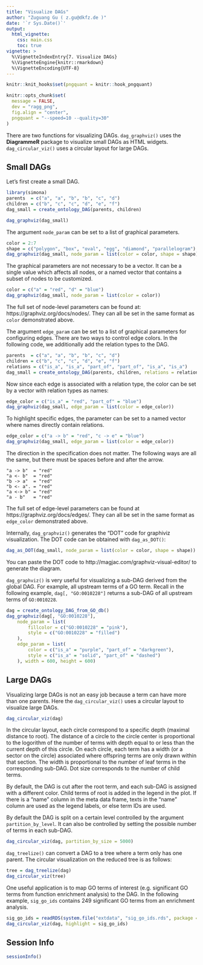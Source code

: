 ```yaml
---
title: "Visualize DAGs"
author: "Zuguang Gu ( z.gu@dkfz.de )"
date: '`r Sys.Date()`'
output: 
  html_vignette:
    css: main.css
    toc: true
vignette: >
  %\VignetteIndexEntry{7. Visualize DAGs}
  %\VignetteEngine{knitr::rmarkdown}
  %\VignetteEncoding{UTF-8}
---
```


```r
knitr::knit_hooks$set(pngquant = knitr::hook_pngquant)

knitr::opts_chunk$set(
  message = FALSE,
  dev = "ragg_png",
  fig.align = "center",
  pngquant = "--speed=10 --quality=30"
)
```

There are two functions for visualizing DAGs. `dag_graphviz()` uses the **DiagrammeR** package to visualize
small DAGs as HTML widgets. `dag_circular_viz()` uses a circular layout for large DAGs.

## Small DAGs

Let's first create a small DAG.

```r
library(simona)
parents  = c("a", "a", "b", "b", "c", "d")
children = c("b", "c", "c", "d", "e", "f")
dag_small = create_ontology_DAG(parents, children)
```

```r
dag_graphviz(dag_small)
```

The argument `node_param` can be set to a list of graphical parameters.

```r
color = 2:7
shape = c("polygon", "box", "oval", "egg", "diamond", "parallelogram")
dag_graphviz(dag_small, node_param = list(color = color, shape = shape))
```

The graphical parameters are not necessary to be a vector. It can be a single
value which affects all nodes, or a named vector that contains a subset of
nodes to be customized.


```r
color = c("a" = "red", "d" = "blue")
dag_graphviz(dag_small, node_param = list(color = color))
```

The full set of node-level parameters can be found at: https://graphviz.org/docs/nodes/. They can all
be set in the same format as `color` demonstrated above.


The argument `edge_param` can be set to a list of graphical parameters for
configuring edges. There are two ways to control edge colors. In the following
code, we additionally add the relation types to the DAG.

```r
parents  = c("a", "a", "b", "b", "c", "d")
children = c("b", "c", "c", "d", "e", "f")
relations = c("is_a", "is_a", "part_of", "part_of", "is_a", "is_a")
dag_small = create_ontology_DAG(parents, children, relations = relations)
```

Now since each edge is associated with a relation type, the color can be set
by a vector with relation types as names:

```r
edge_color = c("is_a" = "red", "part_of" = "blue")
dag_graphviz(dag_small, edge_param = list(color = edge_color))
```

To highlight specific edges, the parameter can be set to a named vector where
names directly contain relations.

```r
edge_color = c("a -> b" = "red", "c -> e" = "blue")
dag_graphviz(dag_small, edge_param = list(color = edge_color))
```

The direction in the specification does not matter. The following ways are all
the same, but there must be spaces before and after the arrow.

```
"a -> b"  = "red"
"a <- b"  = "red"
"b -> a"  = "red"
"b <- a". = "red"
"a <-> b" = "red"
"a - b"   = "red"
```

The full set of edge-level parameters can be found at
https://graphviz.org/docs/edges/. They can all be set in the same format as
`edge_color` demonstrated above.


Internally, `dag_graphviz()` generates the "DOT" code for graphiviz
visualization. The DOT code can be obtained with `dag_as_DOT()`:

```r
dag_as_DOT(dag_small, node_param = list(color = color, shape = shape)) |> cat()
```

You can paste the DOT code to http://magjac.com/graphviz-visual-editor/ to generate the diagram.

`dag_graphviz()` is very useful for visualizing a sub-DAG derived from the
global DAG. For example, all upstream terms of a GO term. Recall in the following example, `dag[,
"GO:0010228"]` returns a sub-DAG of all upstream terms of `GO:0010228`.

```r
dag = create_ontology_DAG_from_GO_db()
dag_graphviz(dag[, "GO:0010228"], 
    node_param = list(
        fillcolor = c("GO:0010228" = "pink"),
        style = c("GO:0010228" = "filled")
    ),
    edge_param = list(
        color = c("is_a" = "purple", "part_of" = "darkgreen"),
        style = c("is_a" = "solid", "part_of" = "dashed")
    ), width = 600, height = 600)
```

## Large DAGs

Visualizing large DAGs is not an easy job because a term can have more than
one parents. Here the `dag_circular_viz()` uses a circular layout to visualize
large DAGs.

```r
dag_circular_viz(dag)
```

In the circular layout, each circle correspond to a specific depth (maximal
distance to root). The distance of a circle to the circle center is
proportional to the logorithm of the number of terms with depth equal to or
less than the current depth of this circle. On each circle, each term has a
width (or a sector on the circle) associated where offspring terms are only
drawn within that section. The width is proportional to the number of
leaf terms in the corresponding sub-DAG. Dot size corresponds to the number of child
terms. 

By default, the DAG is cut after the root term, and each sub-DAG is assigned
with a different color. Child terms of root is added in the legend in the
plot. If there is a "name" column in the meta data frame, texts in the "name" column
are used as the legend labels, or else term IDs are used.

By default the DAG is split on a certain level controlled by the argument `partition_by_level`.
It can also be controlled by setting the possible number of terms in each sub-DAG.

```r
dag_circular_viz(dag, partition_by_size = 5000)
```

`dag_treelize()` can convert a DAG to a tree where a term only has one parent.
The circular visualization on the reduced tree is as follows:

```r
tree = dag_treelize(dag)
dag_circular_viz(tree)
```

One useful application is to map GO terms of interest (e.g. significant GO terms
from function enrichment analysis) to the DAG. In the following example, `sig_go_ids`
contains 249 significant GO terms from an enrichment analysis.

```r
sig_go_ids = readRDS(system.file("extdata", "sig_go_ids.rds", package = "simona"))
dag_circular_viz(dag, highlight = sig_go_ids)
```

## Session Info

```r
sessionInfo()
```



<script src="jquery.min.js"></script>
<script src="jquery.sticky.js"></script>
<script>
$(document).ready(function(){
    $("#TOC").sticky({
        topSpacing: 0,
        zIndex:1000    
    })
    $("#TOC").on("sticky-start", function() {

        $("<p style='font-size:1.2em; padding-left:4px;'><a id='TOC-click'>Table of Content</a></p>").insertBefore($("#TOC ul:first-child"));
        $("#TOC-click").hover(function() {
            $(this).css("color", "#0033dd").css("cursor", "pointer");
            $("#TOC").children().first().next().show();
            $("#TOC").hover(function() {
                $(this).children().first().next().show();
            }, function() {
                $(this).children().first().next().hide();
                $("body").off("hover", "#TOC");
            })
        }, function() {
            $(this).css("color", "#0033dd");
        })
        $("#TOC").children().first().next().hide();

    })
    $("#TOC").on("sticky-end", function() {
        $("#TOC").children().first().remove();
        $("#TOC").children().first().show();
    })
});
</script>

